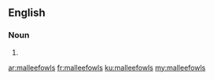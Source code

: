 ==English==

===Noun===
{{head|en|noun plural form}}

# {{plural of|malleefowl|lang=en}}

[[ar:malleefowls]]
[[fr:malleefowls]]
[[ku:malleefowls]]
[[my:malleefowls]]